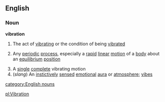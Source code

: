 ==English==
===Noun===
'''vibration'''
#The act of [[vibrating]] or the condition of being [[vibrated]]
#{{physics}} Any [[periodic]] [[process]], especially a [[rapid]] [[linear]] [[motion]] of a [[body]] about an [[equilibrium]] [[position]]
#A [[single]] [[complete]] vibrating motion
#(''slang'') An [[instictively]] [[sensed]] [[emotional]] [[aura]] or [[atmosphere]]; [[vibes]]
[[category:English nouns]]

[[pl:Vibration]]